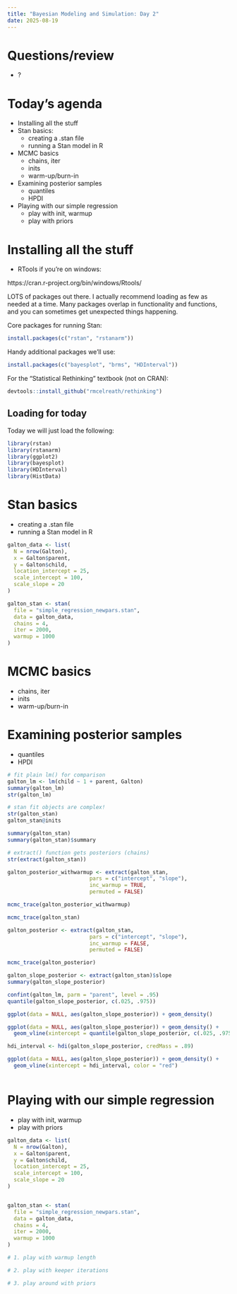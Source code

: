 ```yaml
---
title: "Bayesian Modeling and Simulation: Day 2"
date: 2025-08-19
---
```


# Questions/review

- ?

# Today's agenda

- Installing all the stuff
- Stan basics:
  - creating a .stan file
  - running a Stan model in R
- MCMC basics
  - chains, iter
  - inits
  - warm-up/burn-in
- Examining posterior samples
  - quantiles
  - HPDI
- Playing with our simple regression
  - play with init, warmup
  - play with priors

# Installing all the stuff

- RTools if you're on windows:

https://cran.r-project.org/bin/windows/Rtools/

LOTS of packages out there. I actually recommend loading as few as needed at a time. Many packages overlap in functionality and functions, and you can sometimes get unexpected things happening.

Core packages for running Stan:

```r
install.packages(c("rstan", "rstanarm"))
```

Handy additional packages we'll use:

```r
install.packages(c("bayesplot", "brms", "HDInterval"))
```

For the "Statistical Rethinking" textbook (not on CRAN):

```r
devtools::install_github("rmcelreath/rethinking")
```

## Loading for today

Today we will just load the following:

```r
library(rstan)
library(rstanarm)
library(ggplot2)
library(bayesplot)
library(HDInterval)
library(HistData)
```


# Stan basics
  - creating a .stan file
  - running a Stan model in R

```r
galton_data <- list(
  N = nrow(Galton),
  x = Galton$parent,
  y = Galton$child,
  location_intercept = 25,
  scale_intercept = 100,
  scale_slope = 20
)

galton_stan <- stan(
  file = "simple_regression_newpars.stan",
  data = galton_data,
  chains = 4,
  iter = 2000,
  warmup = 1000
)


```


# MCMC basics
  - chains, iter
  - inits
  - warm-up/burn-in

# Examining posterior samples
  - quantiles
  - HPDI

```r
# fit plain lm() for comparison
galton_lm <- lm(child ~ 1 + parent, Galton)
summary(galton_lm)
str(galton_lm)

# stan fit objects are complex!
str(galton_stan)
galton_stan@inits

summary(galton_stan)
summary(galton_stan)$summary

# extract() function gets posteriors (chains)
str(extract(galton_stan))

galton_posterior_withwarmup <- extract(galton_stan, 
                          pars = c("intercept", "slope"),
                          inc_warmup = TRUE,
                          permuted = FALSE)

mcmc_trace(galton_posterior_withwarmup)

mcmc_trace(galton_stan)

galton_posterior <- extract(galton_stan, 
                          pars = c("intercept", "slope"),
                          inc_warmup = FALSE,
                          permuted = FALSE)

mcmc_trace(galton_posterior)

galton_slope_posterior <- extract(galton_stan)$slope
summary(galton_slope_posterior)

confint(galton_lm, parm = "parent", level = .95)
quantile(galton_slope_posterior, c(.025, .975))

ggplot(data = NULL, aes(galton_slope_posterior)) + geom_density()

ggplot(data = NULL, aes(galton_slope_posterior)) + geom_density() +
  geom_vline(xintercept = quantile(galton_slope_posterior, c(.025, .975)), color = "red")

hdi_interval <- hdi(galton_slope_posterior, credMass = .89)

ggplot(data = NULL, aes(galton_slope_posterior)) + geom_density() +
  geom_vline(xintercept = hdi_interval, color = "red")



```



# Playing with our simple regression
  - play with init, warmup
  - play with priors

```r

galton_data <- list(
  N = nrow(Galton),
  x = Galton$parent,
  y = Galton$child,
  location_intercept = 25,
  scale_intercept = 100,
  scale_slope = 20
)


galton_stan <- stan(
  file = "simple_regression_newpars.stan",
  data = galton_data,
  chains = 4,
  iter = 2000,
  warmup = 1000
)

# 1. play with warmup length

# 2. play with keeper iterations

# 3. play around with priors


```


